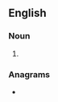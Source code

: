 ==English==

===Noun===
{{head|en|noun plural form}}

# {{plural of|servitude|lang=en}}

===Anagrams===
* {{anagrams|en|divestures}}